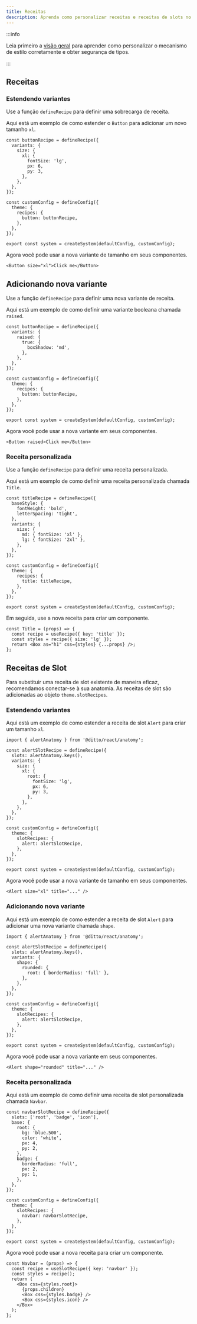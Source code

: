 ```yaml
---
title: Receitas
description: Aprenda como personalizar receitas e receitas de slots no Ditto
---
```


:::info

Leia primeiro a [visão geral](/theming/customization/overview) para aprender
como personalizar o mecanismo de estilo corretamente e obter segurança de tipos.

:::

## Receitas

### Estendendo variantes

Use a função `defineRecipe` para definir uma sobrecarga de receita.

Aqui está um exemplo de como estender o `Button` para adicionar um novo tamanho `xl`.

```tsx title="theme.ts"
const buttonRecipe = defineRecipe({
  variants: {
    size: {
      xl: {
        fontSize: 'lg',
        px: 6,
        py: 3,
      },
    },
  },
});

const customConfig = defineConfig({
  theme: {
    recipes: {
      button: buttonRecipe,
    },
  },
});

export const system = createSystem(defaultConfig, customConfig);
```

Agora você pode usar a nova variante de tamanho em seus componentes.

```tsx
<Button size="xl">Click me</Button>
```

## Adicionando nova variante

Use a função `defineRecipe` para definir uma nova variante de receita.

Aqui está um exemplo de como definir uma variante booleana chamada `raised`.

```tsx
const buttonRecipe = defineRecipe({
  variants: {
    raised: {
      true: {
        boxShadow: 'md',
      },
    },
  },
});

const customConfig = defineConfig({
  theme: {
    recipes: {
      button: buttonRecipe,
    },
  },
});

export const system = createSystem(defaultConfig, customConfig);
```

Agora você pode usar a nova variante em seus componentes.

```tsx
<Button raised>Click me</Button>
```

### Receita personalizada

Use a função `defineRecipe` para definir uma receita personalizada.

Aqui está um exemplo de como definir uma receita personalizada chamada `Title`.

```tsx
const titleRecipe = defineRecipe({
  baseStyle: {
    fontWeight: 'bold',
    letterSpacing: 'tight',
  },
  variants: {
    size: {
      md: { fontSize: 'xl' },
      lg: { fontSize: '2xl' },
    },
  },
});

const customConfig = defineConfig({
  theme: {
    recipes: {
      title: titleRecipe,
    },
  },
});

export const system = createSystem(defaultConfig, customConfig);
```

Em seguida, use a nova receita para criar um componente.

```tsx
const Title = (props) => {
  const recipe = useRecipe({ key: 'title' });
  const styles = recipe({ size: 'lg' });
  return <Box as="h1" css={styles} {...props} />;
};
```

## Receitas de Slot

Para substituir uma receita de slot existente de maneira eficaz, recomendamos conectar-se à sua anatomia. As receitas de slot são adicionadas ao objeto `theme.slotRecipes`.

### Estendendo variantes

Aqui está um exemplo de como estender a receita de slot `Alert` para criar um tamanho `xl`.

```tsx
import { alertAnatomy } from '@ditto/react/anatomy';

const alertSlotRecipe = defineRecipe({
  slots: alertAnatomy.keys(),
  variants: {
    size: {
      xl: {
        root: {
          fontSize: 'lg',
          px: 6,
          py: 3,
        },
      },
    },
  },
});

const customConfig = defineConfig({
  theme: {
    slotRecipes: {
      alert: alertSlotRecipe,
    },
  },
});

export const system = createSystem(defaultConfig, customConfig);
```

Agora você pode usar a nova variante de tamanho em seus componentes.

```tsx
<Alert size="xl" title="..." />
```

### Adicionando nova variante

Aqui está um exemplo de como estender a receita de slot `Alert` para adicionar uma nova variante chamada `shape`.

```tsx
import { alertAnatomy } from '@ditto/react/anatomy';

const alertSlotRecipe = defineRecipe({
  slots: alertAnatomy.keys(),
  variants: {
    shape: {
      rounded: {
        root: { borderRadius: 'full' },
      },
    },
  },
});

const customConfig = defineConfig({
  theme: {
    slotRecipes: {
      alert: alertSlotRecipe,
    },
  },
});

export const system = createSystem(defaultConfig, customConfig);
```

Agora você pode usar a nova variante em seus componentes.

```tsx
<Alert shape="rounded" title="..." />
```

### Receita personalizada

Aqui está um exemplo de como definir uma receita de slot personalizada chamada `Navbar`.

```tsx
const navbarSlotRecipe = defineRecipe({
  slots: ['root', 'badge', 'icon'],
  base: {
    root: {
      bg: 'blue.500',
      color: 'white',
      px: 4,
      py: 2,
    },
    badge: {
      borderRadius: 'full',
      px: 2,
      py: 1,
    },
  },
});

const customConfig = defineConfig({
  theme: {
    slotRecipes: {
      navbar: navbarSlotRecipe,
    },
  },
});

export const system = createSystem(defaultConfig, customConfig);
```

Agora você pode usar a nova receita para criar um componente.

```tsx
const Navbar = (props) => {
  const recipe = useSlotRecipe({ key: 'navbar' });
  const styles = recipe();
  return (
    <Box css={styles.root}>
      {props.children}
      <Box css={styles.badge} />
      <Box css={styles.icon} />
    </Box>
  );
};
```
